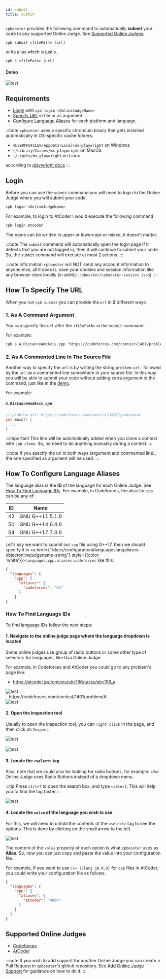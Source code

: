 ```yaml
---
id: submit
title: Submit
---
```



`cpbooster` provides the following command to automatically
**submit** your code to any supported Online Judge. See [Supported Online Judges](#supported-online-judges).

```txt
cpb submit <filePath> [url]
```

or its alias which is just `s`.

```txt
cpb s <filePath> [url]
```

#### Demo

<div className="text--center">
  <img alt="test" src={useBaseUrl('/img/demos/submit.gif')} />
</div>

## Requirements

- [Login](#login) with `cpb login <OnlineJudgeName>`
- [Specify URL](#how-to-specify-the-url) in file or as argument.
- [Configure Language Aliases](#how-to-configure-language-aliases) for each platform and language.

:::note
`cpbooster` uses a specific chromium binary that gets installed automatically in OS-specific cache
folders:

- `%USERPROFILE%\AppData\Local\ms-playwright` on Windows
- `~/Library/Caches/ms-playwright` on MacOS
- `~/.cache/ms-playwright` on Linux

according to [playwright docs](https://playwright.dev/docs/installation/)
:::

## Login

Before you can use the `submit` command you will need to login
to the Online Judge where you will submit your code.

```txt
cpb login <OnlineJudgeName>
```


For example, to login to AtCoder I would execute the following command

```txt
cpb login atcoder
```

The name can be written in upper or lowercase or mixed, it doesn't matter.

:::note
The `submit` command will automatically open the login page
if it detects that you are not logged in, then it will continue
to submit your code. So, the `submit` command will execute at most 2
actions.
:::

:::note information
`cpbooster` will NOT send any account information
to anyone else, all it does is, save your cookies
and session information like any browser does locally (in
`$HOME/.cpbooster/cpbooster-session.json`).
:::

## How To Specify The URL

When you run `cpb submit` you can provide the `url` in **2** different ways:


### 1. As A Command Argument

You can specify the `url` after the `<filePath>` in the `submit` command.

For example:

```txt
cpb s A.DistanceAndAxis.cpp "https://codeforces.com/contest/1401/problem/A"
```

### 2. As A Commented Line In The Source File

Another way to specify the `url` is by writing the string `problem-url:` followed by
the `url` as a commented line somewhere in your source file. In this way
you will be able to submit your code without adding extra argument in the
command, just like in the [demo](#demo).

For example:

##### `A.DistanceAndAxis.cpp`

```cpp
// problem-url: https://codeforces.com/contest/1401/problem/A
int main() {
  ...
}
```
:::important
This line will be automatically added when you clone a contest with `cpb clone`.
So, no need to do anything manually during a contest.
:::

:::note
If you specify the url in both ways (argument and commented line), the one
specified as argument will be used.
:::

## How To Configure Language Aliases

The language alias is the **ID** of the language for each Online Judge.
See [How To Find Language IDs](#how-to-find-language-ids). For example, in Codeforces,
the alias for `cpp` can be any of:

|ID| Name|
|--|-----|
|42|GNU G++11 5.1.0|
|50|GNU G++14 6.4.0|
|54|GNU G++17 7.3.0|

Let's say we want to submit our `cpp` file using G++17, then
we should specify it
in <a href={"/docs/configuration#languageslangaliases-objectonlinejudgename-string"} style={{color: 'white'}}>`languages.cpp.aliases.codeforces`</a>
like this:

```json
{
  "languages": {
    "cpp": {
      "aliases": {
        "codeforces": "54"
      }
    }
}
```

### How To Find Language IDs

To find language IDs follow the next steps:

#### 1. Navigate to the online judge page where the language dropdown is located

Some online judges use group of radio buttons or some other type of selectors for languages,
like Uva Online Judge.

For example, in Codeforces and AtCoder you could go to any problem's page like:

- https://atcoder.jp/contests/abc196/tasks/abc196_a
<div className="text--center">
  <img alt="test" src={useBaseUrl('/img/atcoder_dropdown.png')} />
</div>
- https://codeforces.com/contest/1401/problem/A
<div className="text--center">
  <img alt="test" src={useBaseUrl('/img/codeforces_dropdown.png')} />
</div>

#### 2. Open the inspection tool

Usually to open the inspection tool, you can `right click` in the page,
and then click on `Inspect`.

<div className="text--center">
  <img alt="test" src={useBaseUrl('/img/inspect_right_click.png')} />
</div>
<br />
<div className="text--center">
  <img alt="test" src={useBaseUrl('/img/inspect_tool.png')} />
</div>

#### 3. Locate the `<select>` tag

Also, note that we could also be looking for radio buttons,
for example: Uva Online Judge uses Radio Buttons instead of a dropdown menu.

:::tip
Press `ctrl+f` to open the search box, and type `<select`. This will help you
to find the tag faster
:::

<div className="text--center">
  <img alt="test" src={useBaseUrl('/img/search_select.png')} />
</div>

#### 4. Locate the `value` of the language you wish to use

For this, we will need to unfold the contents of the `<select>` tag to see
the options. This is done by clicking on the small arrow to the left.

<div className="text--center">
  <img alt="test" src={useBaseUrl('/img/select_options.png')} />
</div>

The content of the `value` property of each option is what `cpbooster` uses as **Alias**.
So, now you can just copy and paste the value into your configuration file.

For example, if you want to use `C++ (Clang 10.0.0)` for `cpp` files in AtCoder, you could write
your configuration file as follows.

```json
{
  "languages": {
    "cpp": {
      "aliases": {
        "atcoder": "4004"
      }
    }
  }
}
```

## Supported Online Judges

- [Codeforces](https://codeforces.com/)
- [AtCoder](https://atcoder.jp/)

:::note
If you wish to add support for another Online Judge you can
create a Pull Request in `cpbooster`'s github repository.
See [Add Online Judge Support](/docs/add-online-judge-support) for guidance on how to do it.
:::
